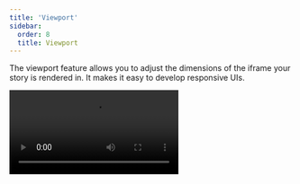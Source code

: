 ```yaml
---
title: 'Viewport'
sidebar:
  order: 8
  title: Viewport
---
```


The viewport feature allows you to adjust the dimensions of the iframe your story is rendered in. It makes it easy to develop responsive UIs.

<Video src="../_assets/essentials/addon-viewports-optimized.mp4" />

## Configuration

Out of the box, the viewport feature offers you a standard set of viewports that you can use. If you want to change the default set of viewports, you can configure your own viewports with the `viewport` [parameter](../writing-stories/parameters.mdx) in your [`.storybook/preview.js|ts`](../configure/index.mdx#configure-story-rendering).

You can define the available viewports using the [`options` property](#options) and set the initial viewport using the `initialGlobals` property:

{/* prettier-ignore-start */}

<CodeSnippets path="addon-viewport-options-in-preview.md" />

{/* prettier-ignore-end */}

### Use a detailed set of devices

By default, the viewport feature will use a minimal set of viewports, which enables you to test your UI in common responsive scenarios. These are also available in the [`MINIMAL_VIEWPORTS` export](#minimal_viewports) and include the following devices:

| Key       | Description  | Dimensions<br />(<abbr title="width">w</abbr>×<abbr title="height">h</abbr>, px) |
| ----------|------------- | -------------------------------------------------------------------------------- |
| `mobile1` | Small mobile | 320 × 568                                                                        |
| `mobile2` | Large mobile | 414 × 896                                                                        |
| `tablet`  | Tablet       | 834 × 1112                                                                       |

If you need a more detailed set of devices, you can use the [`INITIAL_VIEWPORTS` export](#initial_viewports), which includes the following devices:

| Key              | Description                                     | Dimensions<br />(<abbr title="width">w</abbr>×<abbr title="height">h</abbr>, px) |
| -----------------| ----------------------------------------------- | -------------------------------------------------------------------------------- |
| `iphone5`        | iPhone 5                                        | 320 × 568                                                                        |
| `iphone6`        | iPhone 6                                        | 375 × 667                                                                        |
| `iphone6p`       | iPhone 6 Plus                                   | 414 × 736                                                                        |
| `iphone8p`       | iPhone 8 Plus                                   | 414 × 736                                                                        |
| `iphonex`        | iPhone X                                        | 375 × 812                                                                        |
| `iphonexr`       | iPhone XR                                       | 414 × 896                                                                        |
| `iphonexsmax`    | iPhone XS Max                                   | 414 × 896                                                                        |
| `iphonese2`      | iPhone SE (2nd generation)                      | 375 × 667                                                                        |
| `iphone12mini`   | iPhone 12 mini                                  | 375 × 812                                                                        |
| `iphone12`       | iPhone 12                                       | 390 × 844                                                                        |
| `iphone12promax` | iPhone 12 Pro Max                               | 428 × 926                                                                        |
| `iphoneSE3`      | iPhone SE 3rd generation                        | 375 × 667                                                                        |
| `iphone13`       | iPhone 13                                       | 390 × 844                                                                        |
| `iphone13pro`    | iPhone 13 Pro                                   | 390 × 844                                                                        |
| `iphone13promax` | iPhone 13 Pro Max                               | 428 × 926                                                                        |
| `iphone14`       | iPhone 14                                       | 390 × 844                                                                        |
| `iphone14pro`    | iPhone 14 Pro                                   | 393 × 852                                                                        |
| `iphone14promax` | iPhone 14 Pro Max                               | 430 × 932                                                                        |
| `galaxys5`       | Galaxy S5                                       | 360 × 640                                                                        |
| `galaxys9`       | Galaxy S9                                       | 360 × 740                                                                        |
| `nexus5x`        | Nexus 5X                                        | 412 × 668                                                                        |
| `nexus6p`        | Nexus 6P                                        | 412 × 732                                                                        |
| `pixel`          | Pixel                                           | 540 × 960                                                                        |
| `pixelxl`        | Pixel XL                                        | 720 × 1280                                                                       |
| `mobile1`        | Small mobile<br />(also in `MINIMAL_VIEWPORTS`) | 320 × 568                                                                        |
| `mobile2`        | Large mobile<br />(also in `MINIMAL_VIEWPORTS`) | 414 × 896                                                                        |
| `ipad`           | iPad                                            | 768 × 1024                                                                       |
| `ipad10p`        | iPad Pro 10.5-in                                | 834 × 112                                                                        |
| `ipad11p`        | iPad Pro 11-in                                  | 834 × 1194                                                                       |
| `ipad12p`        | iPad Pro 12.9-in                                | 1024 × 1366                                                                      |
| `tablet`         | Tablet<br />(also in `MINIMAL_VIEWPORTS`)       | 834 × 1112                                                                       |

To use the detailed set of devices, you can adjust the `options` property in your configuration to include the `INITIAL_VIEWPORTS` export:

{/* prettier-ignore-start */}

<CodeSnippets path="addon-viewport-options-in-preview.md" />

{/* prettier-ignore-end */}

### Add new devices

If the predefined viewports don't meet your needs, you can add new devices to the list of viewports. For example, let's add two Kindle devices to the default set of minimal viewports:

{/* prettier-ignore-start */}

<CodeSnippets path="addon-viewport-add-viewport-in-preview.md" />

{/* prettier-ignore-end */}

### Configuring per component or story

In some cases, it's not practical for you to use a specific visual viewport on a global scale, and you need to adjust it to an individual story or set of stories for a component.

[Parameters](../writing-stories/parameters.mdx) can be applied at the project, component, and story levels, which allows you to specify the configuration where needed. For example, you can set the available viewports for all of the stories for a component like so:

{/* prettier-ignore-start */}

<CodeSnippets path="addon-viewport-configuration-in-meta.md" usesCsf3 />

{/* prettier-ignore-end */}

## Defining the viewport for a story

The Viewport module enables you to change the viewport applied to a story by selecting from the list of predefined viewports in the toolbar. If needed, you can set a story to default to a specific viewport by using the `globals` option:

{/* prettier-ignore-start */}

<CodeSnippets path="addon-viewport-define-globals.md" usesCsf3 />

{/* prettier-ignore-end */}

<Callout variant="info">

When you specify a viewport for a story (or a component's stories) using `globals`, the viewport is applied and cannot be changed using the toolbar. This is useful to ensure a story is always rendered on a specific viewport.

</Callout>

## API

### Keyboard shortcuts

If you need, you can edit these on the shortcuts page.

* Next viewport: <kbd>alt</kbd> + <kbd>v</kbd>
* Previous viewport: <kbd>alt</kbd> + <kbd>shift</kbd> + <kbd>v</kbd>
* Reset viewport: <kbd>alt</kbd> + <kbd>control</kbd> + <kbd>v</kbd>

### Globals

This module contributes the following globals to Storybook, under the `viewport` namespace:

#### `value`

Type: `string`

When set, the viewport is applied and cannot be changed using the toolbar. Must match the key of one of the [available viewports](#options).

#### `isRotated`

Type: `boolean`

When true, the viewport applied will be rotated 90°, e.g., from portrait to landscape orientation.

### Parameters

This module contributes the following [parameters](../writing-stories/parameters.mdx) to Storybook, under the `viewport` namespace:

#### `disable`

Type: `boolean`

Turn off this module's behavior. This parameter is most useful to allow overriding at more specific levels. For example, if this parameter is set to `true` at the project level, it could be re-enabled by setting it to `false` at the meta (component) or story level.

#### `options`

Type:

```ts
{
  [key: string]: {
    name: string;
    styles: { height: string, width: string };
    type: 'desktop' | 'mobile' | 'tablet' | 'other';
  };
}
```

Specify the available viewports. See [usage example](#add-new-devices) above. The `width` and `height` values must include the unit, e.g. `'320px'`.


### Exports

This module contributes the following exports to Storybook:

```js
import { INITIAL_VIEWPORTS, MINIMAL_VIEWPORTS } from 'storybook/viewport';
```

#### `INITIAL_VIEWPORTS`

Type: `object`

The full set of initial viewports provided by the Viewport module [listed above](#use-a-detailed-set-of-devices).

#### `MINIMAL_VIEWPORTS`

Type: `object`

A minimal set of viewports provided by the Viewport module [listed above](#use-a-detailed-set-of-devices). These are used by default.


